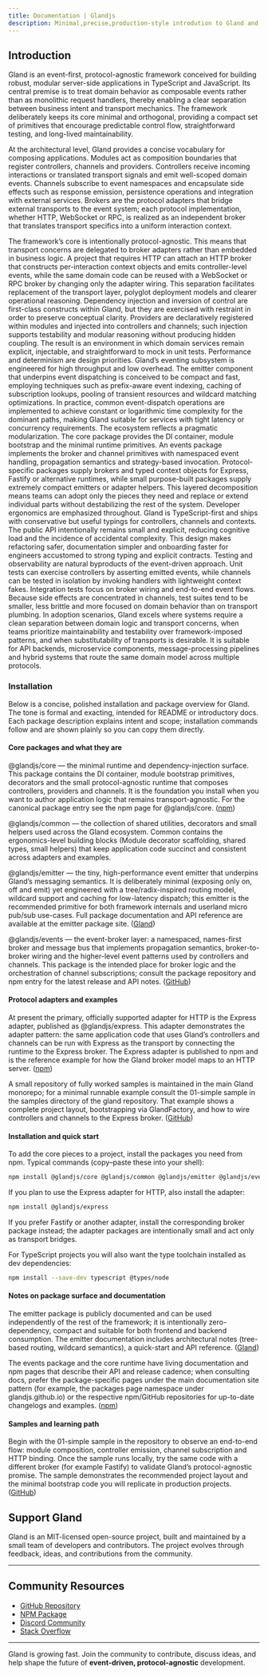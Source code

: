 ```yaml
---
title: Documentation | Glandjs
description: Minimal,precise,production-style introdution to Gland and step-by-step guide to creating your first event-driven server application.
---
```


## Introduction
Gland is an event-first, protocol-agnostic framework conceived for building robust, modular server-side applications in TypeScript and JavaScript. Its central premise is to treat domain behavior as composable events rather than as monolithic request handlers, thereby enabling a clear separation between business intent and transport mechanics. The framework deliberately keeps its core minimal and orthogonal, providing a compact set of primitives that encourage predictable control flow, straightforward testing, and long-lived maintainability.

At the architectural level, Gland provides a concise vocabulary for composing applications. Modules act as composition boundaries that register controllers, channels and providers. Controllers receive incoming interactions or translated transport signals and emit well-scoped domain events. Channels subscribe to event namespaces and encapsulate side effects such as response emission, persistence operations and integration with external services. Brokers are the protocol adapters that bridge external transports to the event system; each protocol implementation, whether HTTP, WebSocket or RPC, is realized as an independent broker that translates transport specifics into a uniform interaction context.

The framework’s core is intentionally protocol-agnostic. This means that transport concerns are delegated to broker adapters rather than embedded in business logic. A project that requires HTTP can attach an HTTP broker that constructs per-interaction context objects and emits controller-level events, while the same domain code can be reused with a WebSocket or RPC broker by changing only the adapter wiring. This separation facilitates replacement of the transport layer, polyglot deployment models and clearer operational reasoning.
Dependency injection and inversion of control are first-class constructs within Gland, but they are exercised with restraint in order to preserve conceptual clarity. Providers are declaratively registered within modules and injected into controllers and channels; such injection supports testability and modular reasoning without producing hidden coupling. The result is an environment in which domain services remain explicit, injectable, and straightforward to mock in unit tests.
Performance and determinism are design priorities. Gland’s eventing subsystem is engineered for high throughput and low overhead. The emitter component that underpins event dispatching is conceived to be compact and fast, employing techniques such as prefix-aware event indexing, caching of subscription lookups, pooling of transient resources and wildcard matching optimizations. In practice, common event-dispatch operations are implemented to achieve constant or logarithmic time complexity for the dominant paths, making Gland suitable for services with tight latency or concurrency requirements.
The ecosystem reflects a pragmatic modularization. The core package provides the DI container, module bootstrap and the minimal runtime primitives. An events package implements the broker and channel primitives with namespaced event handling, propagation semantics and strategy-based invocation. Protocol-specific packages supply brokers and typed context objects for Express, Fastify or alternative runtimes, while small purpose-built packages supply extremely compact emitters or adapter helpers. This layered decomposition means teams can adopt only the pieces they need and replace or extend individual parts without destabilizing the rest of the system.
Developer ergonomics are emphasized throughout. Gland is TypeScript-first and ships with conservative but useful typings for controllers, channels and contexts. The public API intentionally remains small and explicit, reducing cognitive load and the incidence of accidental complexity. This design makes refactoring safer, documentation simpler and onboarding faster for engineers accustomed to strong typing and explicit contracts.
Testing and observability are natural byproducts of the event-driven approach. Unit tests can exercise controllers by asserting emitted events, while channels can be tested in isolation by invoking handlers with lightweight context fakes. Integration tests focus on broker wiring and end-to-end event flows. Because side effects are concentrated in channels, test suites tend to be smaller, less brittle and more focused on domain behavior than on transport plumbing.
In adoption scenarios, Gland excels where systems require a clean separation between domain logic and transport concerns, when teams prioritize maintainability and testability over framework-imposed patterns, and when substitutability of transports is desirable. It is suitable for API backends, microservice components, message-processing pipelines and hybrid systems that route the same domain model across multiple protocols.
### Installation
Below is a concise, polished installation and package overview for Gland. The tone is formal and exacting, intended for README or introductory docs. Each package description explains intent and scope; installation commands follow and are shown plainly so you can copy them directly.

#### Core packages and what they are

@glandjs/core — the minimal runtime and dependency-injection surface. This package contains the DI container, module bootstrap primitives, decorators and the small protocol-agnostic runtime that composes controllers, providers and channels. It is the foundation you install when you want to author application logic that remains transport-agnostic. For the canonical package entry see the npm page for @glandjs/core. ([npm][1])

@glandjs/common — the collection of shared utilities, decorators and small helpers used across the Gland ecosystem. Common contains the ergonomics-level building blocks (Module decorator scaffolding, shared types, small helpers) that keep application code succinct and consistent across adapters and examples.

@glandjs/emitter — the tiny, high-performance event emitter that underpins Gland’s messaging semantics. It is deliberately minimal (exposing only on, off and emit) yet engineered with a tree/radix-inspired routing model, wildcard support and caching for low-latency dispatch; this emitter is the recommended primitive for both framework internals and userland micro pub/sub use-cases. Full package documentation and API reference are available at the emitter package site. ([Gland][2])

@glandjs/events — the event-broker layer: a namespaced, names-first broker and message bus that implements propagation semantics, broker-to-broker wiring and the higher-level event patterns used by controllers and channels. This package is the intended place for broker logic and the orchestration of channel subscriptions; consult the package repository and npm entry for the latest release and API notes. ([GitHub][3])

#### Protocol adapters and examples

At present the primary, officially supported adapter for HTTP is the Express adapter, published as @glandjs/express. This adapter demonstrates the adapter pattern: the same application code that uses Gland’s controllers and channels can be run with Express as the transport by connecting the runtime to the Express broker. The Express adapter is published to npm and is the reference example for how the Gland broker model maps to an HTTP server. ([npm][4])

A small repository of fully worked samples is maintained in the main Gland monorepo; for a minimal runnable example consult the 01-simple sample in the samples directory of the gland repository. That example shows a complete project layout, bootstrapping via GlandFactory, and how to wire controllers and channels to the Express broker. ([GitHub][5])

#### Installation and quick start

To add the core pieces to a project, install the packages you need from npm. Typical commands (copy–paste these into your shell):

```bash
npm install @glandjs/core @glandjs/common @glandjs/emitter @glandjs/events
```

If you plan to use the Express adapter for HTTP, also install the adapter:
```bash
npm install @glandjs/express
```
If you prefer Fastify or another adapter, install the corresponding broker package instead; the adapter packages are intentionally small and act only as transport bridges.

For TypeScript projects you will also want the type toolchain installed as dev dependencies:
```bash
npm install --save-dev typescript @types/node
```

#### Notes on package surface and documentation

The emitter package is publicly documented and can be used independently of the rest of the framework; it is intentionally zero-dependency, compact and suitable for both frontend and backend consumption. The emitter documentation includes architectural notes (tree-based routing, wildcard semantics), a quick-start and API reference. ([Gland][2])

The events package and the core runtime have living documentation and npm pages that describe their API and release cadence; when consulting docs, prefer the package-specific pages under the main documentation site pattern (for example, the packages page namespace under glandjs.github.io) or the respective npm/GitHub repositories for up-to-date changelogs and examples. ([npm][6])

#### Samples and learning path

Begin with the 01-simple sample in the repository to observe an end-to-end flow: module composition, controller emission, channel subscription and HTTP binding. Once the sample runs locally, try the same code with a different broker (for example Fastify) to validate Gland’s protocol-agnostic promise. The sample demonstrates the recommended project layout and the minimal bootstrap code you will replicate in production projects. ([GitHub][5])


[1]: https://www.npmjs.com/package/%40glandjs/core "glandjs/core"
[2]: https://glandjs.github.io/packages/emitter/ "@glandjs/emitter | Gland"
[3]: https://github.com/glandjs/events "glandjs/events: lightweight event broker for EDS architecture."
[4]: https://www.npmjs.com/package/%40glandjs%2Fexpress "glandjs/express"
[5]: https://github.com/glandjs/gland/tree/main/samples/01-simple "gland/samples/01-simple at main · glandjs/gland · GitHub"
[6]: https://npmjs.com/package/%40glandjs/events "glandjs/events"

## Support Gland

Gland is an MIT-licensed open-source project, built and maintained by a small team of developers and contributors. The project evolves through feedback, ideas, and contributions from the community.

---

## Community Resources

* [GitHub Repository](https://github.com/glandjs/core)
* [NPM Package](https://www.npmjs.com/package/@glandjs/core)
* [Discord Community](https://discord.gg/glandjs)
* [Stack Overflow](https://stackoverflow.com/questions/tagged/glandjs)

---

Gland is growing fast. Join the community to contribute, discuss ideas, and help shape the future of **event-driven, protocol-agnostic** development.

